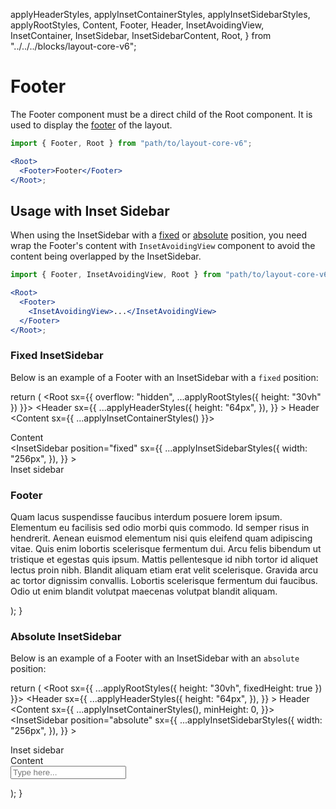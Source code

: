   applyHeaderStyles,
  applyInsetContainerStyles,
  applyInsetSidebarStyles,
  applyRootStyles,
  Content,
  Footer,
  Header,
  InsetAvoidingView,
  InsetContainer,
  InsetSidebar,
  InsetSidebarContent,
  Root,
} from "../../../blocks/layout-core-v6";

<Meta title="Layout v6/Configuration/Footer" />

# Footer

The Footer component must be a direct child of the Root component. It is used to display the [footer](https://developer.mozilla.org/en-US/docs/Web/HTML/Element/footer) of the layout.

```jsx
import { Footer, Root } from "path/to/layout-core-v6";

<Root>
  <Footer>Footer</Footer>
</Root>;
```

## Usage with Inset Sidebar

When using the InsetSidebar with a [fixed](/docs/layout-v6-configuration-inset-sidebar--docs#fixed) or [absolute](/docs/layout-v6-configuration-inset-sidebar--docs#absolute) position,
you need wrap the Footer's content with `InsetAvoidingView` component to avoid the content being overlapped by the InsetSidebar.

```jsx
import { Footer, InsetAvoidingView, Root } from "path/to/layout-core-v6";

<Root>
  <Footer>
    <InsetAvoidingView>...</InsetAvoidingView>
  </Footer>
</Root>;
```

### Fixed InsetSidebar

Below is an example of a Footer with an InsetSidebar with a `fixed` position:

  return (
    <Root sx={{ overflow: "hidden", ...applyRootStyles({ height: "30vh" }) }}>
      <Header
        sx={{
          ...applyHeaderStyles({
            height: "64px",
          }),
        }}
      >
        Header
      </Header>
      <Content sx={{ ...applyInsetContainerStyles() }}>
        <div>Content</div>
        <InsetSidebar
          position="fixed"
          sx={{
            ...applyInsetSidebarStyles({
              width: "256px",
            }),
          }}
        >
          <InsetSidebarContent>
            <div>Inset sidebar</div>
          </InsetSidebarContent>
        </InsetSidebar>
      </Content>
      <Footer>
        <InsetAvoidingView>
          <h3>Footer</h3>
          <p>
            Quam lacus suspendisse faucibus interdum posuere lorem ipsum.
            Elementum eu facilisis sed odio morbi quis commodo. Id semper risus
            in hendrerit. Aenean euismod elementum nisi quis eleifend quam
            adipiscing vitae. Quis enim lobortis scelerisque fermentum dui. Arcu
            felis bibendum ut tristique et egestas quis ipsum. Mattis
            pellentesque id nibh tortor id aliquet lectus proin nibh. Blandit
            aliquam etiam erat velit scelerisque. Gravida arcu ac tortor
            dignissim convallis. Lobortis scelerisque fermentum dui faucibus.
            Odio ut enim blandit volutpat maecenas volutpat blandit aliquam.
          </p>
        </InsetAvoidingView>
      </Footer>
    </Root>
  );
}

<section className="demo-container">
  <DemoInsetSidebarFixed />
</section>

### Absolute InsetSidebar

Below is an example of a Footer with an InsetSidebar with an `absolute` position:

  return (
    <Root sx={{ ...applyRootStyles({ height: "30vh", fixedHeight: true }) }}>
      <Header
        sx={{
          ...applyHeaderStyles({
            height: "64px",
          }),
        }}
      >
        Header
      </Header>
      <Content sx={{ ...applyInsetContainerStyles(), minHeight: 0, }}>
        <InsetSidebar
          position="absolute"
          sx={{
            ...applyInsetSidebarStyles({
              width: "256px",
            }),
          }}
        >
          <InsetSidebarContent>
            <div >Inset sidebar</div>
          </InsetSidebarContent>
        </InsetSidebar>
        <div>Content</div>
      </Content>
      <Footer>
        <InsetAvoidingView>
          <input placeholder="Type here..." />
        </InsetAvoidingView>
      </Footer>
    </Root>

);
}

<section className="demo-container">
  <DemoInsetSidebarAbsolute />
</section>
